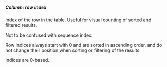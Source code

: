 ##### Column: row index

Index of the row in the table. Useful for visual counting of sorted and filtered results.

Not to be confused with sequence index.

Row indices always start with 0 and are sorted in ascending order, and do not change their position when sorting or filtering of the results.

Indices are 0-based.
